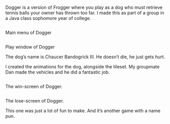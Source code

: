 <!-- ## **Dogger** -->

Dogger is a version of Frogger where you play as a dog who must retrieve tennis balls your owner has thrown too far. I made this as part of a group in a Java class sophomore year of college. 

::::::{.grid}

:::{.g-col-6}

:::{#fig-dogger-main}

<embed src=res/dogger0.png width=100%> </embed>

Main menu of Dogger

:::

:::

:::{.g-col-6}

:::{#fig-dogger-play}

<embed src=res/dogger3.png width=100%> </embed>

Play window of Dogger

:::

:::

::::::

The dog's name is Chaucer Bandogrick III. He doesn't die, he just gets hurt. 

I created the animations for the dog, alongside the tileset. My groupmate Dan made the vehicles and he did a fantastic job. 

::::::{.grid}

:::{.g-col-6}

:::{#fig-dogger-win}

<embed src=res/dogger2.png width=100%> </embed>

The win-screen of Dogger.

:::

:::

:::{.g-col-6}

:::{#fig-dogger-lose}

<embed src=res/dogger1.png width=100%> </embed>

The lose-screen of Dogger.

:::

:::

::::::

This one was just a lot of fun to make. And it's another game with a name pun. 